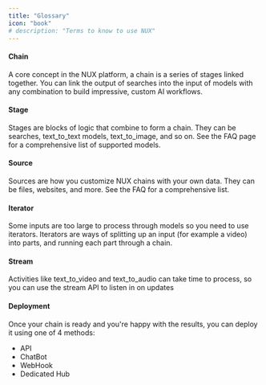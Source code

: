 ```yaml
---
title: "Glossary"
icon: "book"
# description: "Terms to know to use NUX"
---
```



#### Chain
A core concept in the NUX platform, a chain is a series of stages linked together. You can link the output of searches into the input of models with any combination to build impressive, custom AI workflows.

#### Stage
Stages are blocks of logic that combine to form a chain. They can be searches, text_to_text models, text_to_image, and so on. See the FAQ page for a comprehensive list of supported models.

#### Source
Sources are how you customize NUX chains with your own data. They can be files, websites, and more. See the FAQ for a comprehensive list. 

#### Iterator
Some inputs are too large to process through models so you need to use iterators. Iterators are ways of splitting up an input (for example a video) into parts, and running each part through a chain.

#### Stream
Activities like text_to_video and text_to_audio can take time to process, so you can use the stream API to listen in on updates


#### Deployment
Once your chain is ready and you're happy with the results, you can deploy it using one of 4 methods: 

- API
- ChatBot
- WebHook
- Dedicated Hub

